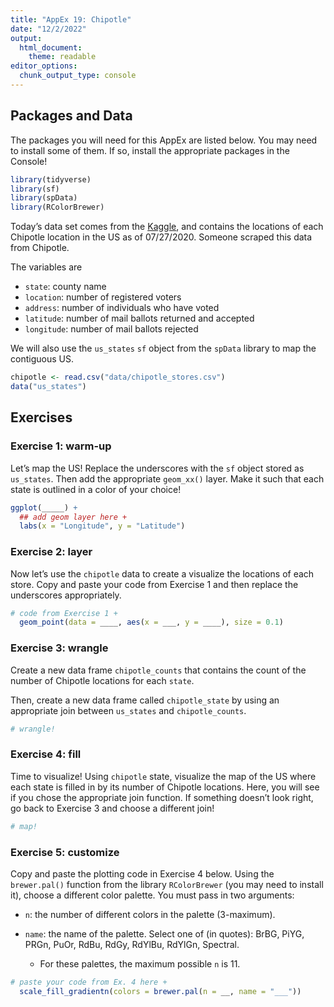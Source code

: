 ```yaml
---
title: "AppEx 19: Chipotle"
date: "12/2/2022"
output: 
  html_document: 
    theme: readable
editor_options: 
  chunk_output_type: console
---
```


## Packages and Data

The packages you will need for this AppEx are listed below. You may need to install some of them. If so, install the appropriate packages in the Console!

```r
library(tidyverse)
library(sf) 
library(spData) 
library(RColorBrewer)
```

Today's data set comes from the [Kaggle](https://www.kaggle.com/datasets/jeffreybraun/chipotle-locations?resource=download), and contains the locations of each Chipotle location in the US as of 07/27/2020. Someone scraped this data from Chipotle.

The variables are 

- `state`: county name
- `location`: number of registered voters
- `address`: number of individuals who have voted
- `latitude`: number of mail ballots returned and accepted
- `longitude`: number of mail ballots rejected

We will also use the `us_states` `sf` object from the `spData` library to map the contiguous US.

```r
chipotle <- read.csv("data/chipotle_stores.csv")
data("us_states")
```

## Exercises

### Exercise 1: warm-up

Let's map the US! Replace the underscores with the `sf` object stored as `us_states`. Then add the appropriate `geom_xx()` layer. Make it such that each state is outlined in a color of your choice!

```r
ggplot(_____) +
  ## add geom layer here +
  labs(x = "Longitude", y = "Latitude")
```



### Exercise 2: layer

Now let's use the `chipotle` data to create a visualize the locations of each store. Copy and paste your code from Exercise 1 and then replace the underscores appropriately. 

```r
# code from Exercise 1 +
  geom_point(data = ____, aes(x = ___, y = ____), size = 0.1)
```

### Exercise 3: wrangle

Create a new data frame `chipotle_counts` that contains the count of the number of Chipotle locations for each `state`. 

Then, create a new data frame called `chipotle_state` by using an appropriate join between `us_states` and `chipotle_counts`. 

```r
# wrangle!
```

### Exercise 4: fill

Time to visualize! Using `chipotle` state, visualize the map of the US where each state is filled in by its number of Chipotle locations. Here, you will see if you chose the appropriate join function. If something doesn't look right, go back to Exercise 3 and choose a different join!

```r
# map!
```

### Exercise 5: customize

Copy and paste the plotting code in Exercise 4 below. Using the `brewer.pal()` function from the library `RColorBrewer` (you may need to install it), choose a different color palette. You must pass in two arguments:

- `n`: the number of different colors in the palette (3-maximum).

- `name`: the name of the palette. Select one of (in quotes): BrBG, PiYG, PRGn, PuOr, RdBu, RdGy, RdYlBu, RdYlGn, Spectral.

  - For these palettes, the maximum possible `n` is 11.

```r
# paste your code from Ex. 4 here +
  scale_fill_gradientn(colors = brewer.pal(n = __, name = "___"))
```
